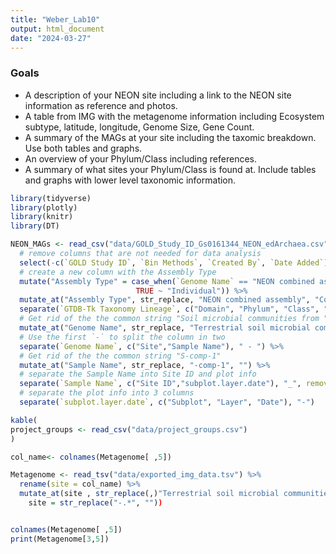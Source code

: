 ```yaml
---
title: "Weber_Lab10"
output: html_document
date: "2024-03-27"
---
```

### Goals 
  - A description of your NEON site including a link to the NEON site information as reference and photos.  
  - A table from IMG with the metagenome information including Ecosystem subtype, latitude, longitude, Genome Size, Gene Count. 
  - A summary of the MAGs at your site including the taxomic breakdown. Use both tables and graphs.
  - An overview of your Phylum/Class including references.  
  - A summary of what sites your Phylum/Class is found at. Include tables and graphs with lower level taxonomic information.  

```r
library(tidyverse)
library(plotly)
library(knitr)
library(DT)
```

```r
NEON_MAGs <- read_csv("data/GOLD_Study_ID_Gs0161344_NEON_edArchaea.csv") %>%
  # remove columns that are not needed for data analysis
  select(-c(`GOLD Study ID`, `Bin Methods`, `Created By`, `Date Added`)) %>% 
  # create a new column with the Assembly Type
  mutate("Assembly Type" = case_when(`Genome Name` == "NEON combined assembly" ~ `Genome Name`,
                            TRUE ~ "Individual")) %>% 
  mutate_at("Assembly Type", str_replace, "NEON combined assembly", "Combined") %>% 
  separate(`GTDB-Tk Taxonomy Lineage`, c("Domain", "Phylum", "Class", "Order", "Family", "Genus"), "; ", remove = FALSE) %>% 
  # Get rid of the the common string "Soil microbial communities from "
  mutate_at("Genome Name", str_replace, "Terrestrial soil microbial communities from ", "") %>% 
  # Use the first `-` to split the column in two
  separate(`Genome Name`, c("Site","Sample Name"), " - ") %>% 
  # Get rid of the the common string "S-comp-1"
  mutate_at("Sample Name", str_replace, "-comp-1", "") %>%
  # separate the Sample Name into Site ID and plot info
  separate(`Sample Name`, c("Site ID","subplot.layer.date"), "_", remove = FALSE,) %>% 
  # separate the plot info into 3 columns
  separate(`subplot.layer.date`, c("Subplot", "Layer", "Date"), "-") 
```

```r
kable(
project_groups <- read_csv("data/project_groups.csv") 
)
```

```r
col_name<- colnames(Metagenome[ ,5])

Metagenome <- read_tsv("data/exported_img_data.tsv") %>%
  rename(site = col_name) %>% 
  mutate_at(site , str_replace(,)"Terrestrial soil microbial communities from ", ""),
    site = str_replace("-.*", ""))


colnames(Metagenome[ ,5])
print(Metagenome[3,5])
```

